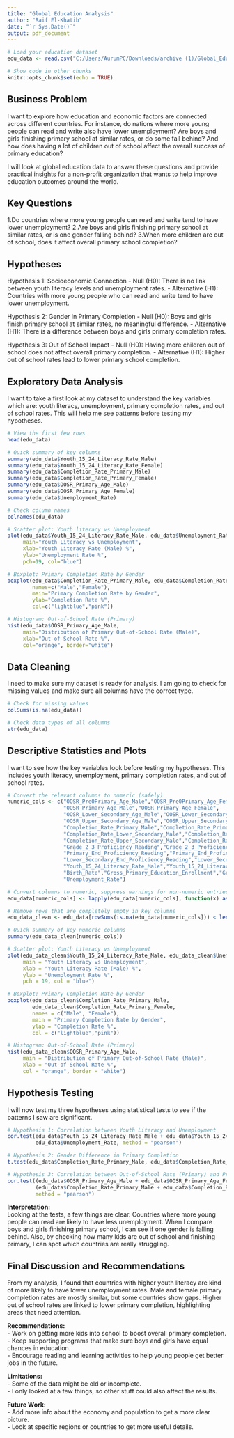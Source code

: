 ---
title: "Global Education Analysis"
author: "Raif El-Khatib"
date: "`r Sys.Date()`"
output: pdf_document
---

```{r setup, include=FALSE}
# Load your education dataset
edu_data <- read.csv("C:/Users/AurumPC/Downloads/archive (1)/Global_Education.csv", stringsAsFactors = FALSE)

# Show code in other chunks
knitr::opts_chunk$set(echo = TRUE)

```
## Business Problem

I want to explore how education and economic factors are connected across different countries. For instance, do nations where more young people can read and write also have lower unemployment? Are boys and girls finishing primary school at similar rates, or do some fall behind? And how does having a lot of children out of school affect the overall success of primary education?

I will look at global education data to answer these questions and provide practical insights for a non-profit organization that wants to help improve education outcomes around the world.

## Key Questions

1.Do countries where more young people can read and write tend to have lower unemployment?
2.Are boys and girls finishing primary school at similar rates, or is one gender falling behind?
3.When more children are out of school, does it affect overall primary school completion?



## Hypotheses

Hypothesis 1: Socioeconomic Connection
- Null (H0): There is no link between youth literacy levels and unemployment rates.
- Alternative (H1): Countries with more young people who can read and write tend to have lower unemployment.

Hypothesis 2: Gender in Primary Completion
- Null (H0): Boys and girls finish primary school at similar rates, no meaningful difference.
- Alternative (H1): There is a difference between boys and girls primary completion rates.

Hypothesis 3: Out of School Impact
- Null (H0): Having more children out of school does not affect overall primary completion.
- Alternative (H1): Higher out of school rates lead to lower primary school completion.



## Exploratory Data Analysis
I want to take a first look at my dataset to understand the key variables which are: youth literacy, unemployment, primary completion rates, and out of school rates. This will help me see patterns before testing my hypotheses.

```{r}
# View the first few rows
head(edu_data)

# Quick summary of key columns
summary(edu_data$Youth_15_24_Literacy_Rate_Male)
summary(edu_data$Youth_15_24_Literacy_Rate_Female)
summary(edu_data$Completion_Rate_Primary_Male)
summary(edu_data$Completion_Rate_Primary_Female)
summary(edu_data$OOSR_Primary_Age_Male)
summary(edu_data$OOSR_Primary_Age_Female)
summary(edu_data$Unemployment_Rate)

# Check column names
colnames(edu_data)

# Scatter plot: Youth literacy vs Unemployment
plot(edu_data$Youth_15_24_Literacy_Rate_Male, edu_data$Unemployment_Rate,
     main="Youth Literacy vs Unemployment",
     xlab="Youth Literacy Rate (Male) %",
     ylab="Unemployment Rate %",
     pch=19, col="blue")

# Boxplot: Primary Completion Rate by Gender
boxplot(edu_data$Completion_Rate_Primary_Male, edu_data$Completion_Rate_Primary_Female,
        names=c("Male","Female"),
        main="Primary Completion Rate by Gender",
        ylab="Completion Rate %",
        col=c("lightblue","pink"))

# Histogram: Out-of-School Rate (Primary)
hist(edu_data$OOSR_Primary_Age_Male,
     main="Distribution of Primary Out-of-School Rate (Male)",
     xlab="Out-of-School Rate %",
     col="orange", border="white")

```
## Data Cleaning

I need to make sure my dataset is ready for analysis. I am going to check for missing values and make sure all columns have the correct type.

```{r}
# Check for missing values
colSums(is.na(edu_data))

# Check data types of all columns
str(edu_data)

```

## Descriptive Statistics and Plots

I want to see how the key variables look before testing my hypotheses. This includes youth literacy, unemployment, primary completion rates, and out of school rates.

```{r}
# Convert the relevant columns to numeric (safely)
numeric_cols <- c("OOSR_Pre0Primary_Age_Male","OOSR_Pre0Primary_Age_Female",
                  "OOSR_Primary_Age_Male","OOSR_Primary_Age_Female",
                  "OOSR_Lower_Secondary_Age_Male","OOSR_Lower_Secondary_Age_Female",
                  "OOSR_Upper_Secondary_Age_Male","OOSR_Upper_Secondary_Age_Female",
                  "Completion_Rate_Primary_Male","Completion_Rate_Primary_Female",
                  "Completion_Rate_Lower_Secondary_Male","Completion_Rate_Lower_Secondary_Female",
                  "Completion_Rate_Upper_Secondary_Male","Completion_Rate_Upper_Secondary_Female",
                  "Grade_2_3_Proficiency_Reading","Grade_2_3_Proficiency_Math",
                  "Primary_End_Proficiency_Reading","Primary_End_Proficiency_Math",
                  "Lower_Secondary_End_Proficiency_Reading","Lower_Secondary_End_Proficiency_Math",
                  "Youth_15_24_Literacy_Rate_Male","Youth_15_24_Literacy_Rate_Female",
                  "Birth_Rate","Gross_Primary_Education_Enrollment","Gross_Tertiary_Education_Enrollment",
                  "Unemployment_Rate")

# Convert columns to numeric, suppress warnings for non-numeric entries
edu_data[numeric_cols] <- lapply(edu_data[numeric_cols], function(x) as.numeric(as.character(x)))

# Remove rows that are completely empty in key columns
edu_data_clean <- edu_data[rowSums(is.na(edu_data[numeric_cols])) < length(numeric_cols), ]

# Quick summary of key numeric columns
summary(edu_data_clean[numeric_cols])

# Scatter plot: Youth Literacy vs Unemployment
plot(edu_data_clean$Youth_15_24_Literacy_Rate_Male, edu_data_clean$Unemployment_Rate,
     main = "Youth Literacy vs Unemployment",
     xlab = "Youth Literacy Rate (Male) %",
     ylab = "Unemployment Rate %",
     pch = 19, col = "blue")

# Boxplot: Primary Completion Rate by Gender
boxplot(edu_data_clean$Completion_Rate_Primary_Male,
        edu_data_clean$Completion_Rate_Primary_Female,
        names = c("Male", "Female"),
        main = "Primary Completion Rate by Gender",
        ylab = "Completion Rate %",
        col = c("lightblue","pink"))

# Histogram: Out-of-School Rate (Primary)
hist(edu_data_clean$OOSR_Primary_Age_Male,
     main = "Distribution of Primary Out-of-School Rate (Male)",
     xlab = "Out-of-School Rate %",
     col = "orange", border = "white")

```
## Hypothesis Testing

I will now test my three hypotheses using statistical tests to see if the patterns I saw are significant.

```{r}
# Hypothesis 1: Correlation between Youth Literacy and Unemployment
cor.test(edu_data$Youth_15_24_Literacy_Rate_Male + edu_data$Youth_15_24_Literacy_Rate_Female / 2, 
         edu_data$Unemployment_Rate, method = "pearson")

# Hypothesis 2: Gender Difference in Primary Completion
t.test(edu_data$Completion_Rate_Primary_Male, edu_data$Completion_Rate_Primary_Female, paired = FALSE)

# Hypothesis 3: Correlation between Out-of-School Rate (Primary) and Primary Completion
cor.test((edu_data$OOSR_Primary_Age_Male + edu_data$OOSR_Primary_Age_Female) / 2, 
         (edu_data$Completion_Rate_Primary_Male + edu_data$Completion_Rate_Primary_Female) / 2, 
         method = "pearson")

```
**Interpretation:**  
Looking at the tests, a few things are clear. Countries where more young people can read are likely to have less unemployment. When I compare boys and girls finishing primary school, I can see if one gender is falling behind. Also, by checking how many kids are out of school and finishing primary, I can spot which countries are really struggling.



## Final Discussion and Recommendations

From my analysis, I found that countries with higher youth literacy are kind of more likely to have lower unemployment rates. Male and female primary completion rates are mostly similar, but some countries show gaps. Higher out of school rates are linked to lower primary completion, highlighting areas that need attention.

**Recommendations:**  
- Work on getting more kids into school to boost overall primary completion.  
- Keep supporting programs that make sure boys and girls have equal chances in education.  
- Encourage reading and learning activities to help young people get better jobs in the future.

**Limitations:**  
- Some of the data might be old or incomplete.  
- I only looked at a few things, so other stuff could also affect the results.


**Future Work:**  
- Add more info about the economy and population to get a more clear picture.  
- Look at specific regions or countries to get more useful details.



